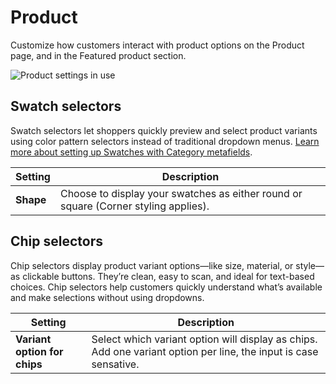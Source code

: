 # Product
Customize how customers interact with product options on the Product page, and in the Featured product section.

![Product settings in use](./img/settings-product-1.gif)

## Swatch selectors

Swatch selectors let shoppers quickly preview and select product variants using color pattern selectors instead of traditional dropdown menus. [Learn more about setting up Swatches with Category metafields](https://help.shopify.com/en/manual/custom-data/metafields/category-metafields/using-category-metafields).

| Setting               | Description                                                                 |
|------------------------|-----------------------------------------------------------------------------|
| **Shape**         | Choose to display your swatches as either round or square (Corner styling applies). |

## Chip selectors

Chip selectors display product variant options—like size, material, or style—as clickable buttons. They’re clean, easy to scan, and ideal for text-based choices. Chip selectors help customers quickly understand what’s available and make selections without using dropdowns.

| Setting               | Description                                                                 |
|------------------------|-----------------------------------------------------------------------------|
| **Variant option for chips**         | Select which variant option will display as chips. Add one variant option per line, the input is case sensative.  |